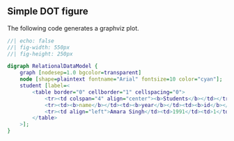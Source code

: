 
## Simple DOT figure

The following code generates a graphviz plot.


```dot
//| echo: false
//| fig-width: 550px
//| fig-height: 250px

digraph RelationalDataModel {
    graph [nodesep=1.0 bgcolor=transparent]
    node [shape=plaintext fontname="Arial" fontsize=10 color="cyan"];
    student [label=<
        <table border="0" cellborder="1" cellspacing="0">
            <tr><td colspan="4" align="center"><b>Students</b></td></tr>
            <tr><td><b>name</b></td><td><b>year</b></td><td><b>id</b></td><td><b>crs_id</b></td></tr>
            <tr><td align="left">Amara Singh</td><td>1991</td><td>1</td><td port="r1">NULL</td></tr>
        </table>
    >];
}

```

